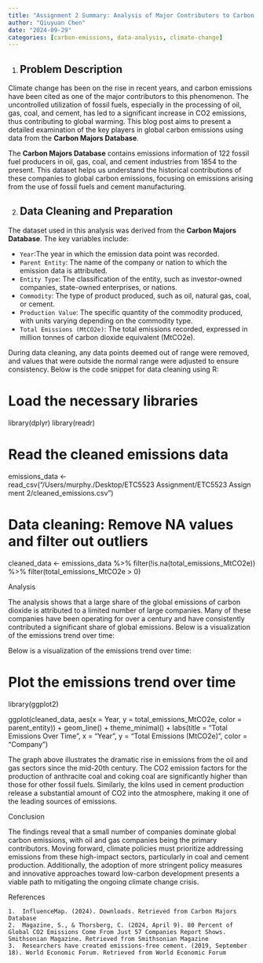 ```yaml
---
title: "Assignment 2 Summary: Analysis of Major Contributors to Carbon Emissions"
author: "Qiuyuan Chen"
date: "2024-09-29"
categories: [carbon-emissions, data-analysis, climate-change]
---
```


1. ## Problem Description

Climate change has been on the rise in recent years, and carbon emissions have been cited as one of the major contributors to this phenomenon. The uncontrolled utilization of fossil fuels, especially in the processing of oil, gas, coal, and cement, has led to a significant increase in CO2 emissions, thus contributing to global warming. This blog post aims to present a detailed examination of the key players in global carbon emissions using data from the **Carbon Majors Database**.

The **Carbon Majors Database** contains emissions information of 122 fossil fuel producers in oil, gas, coal, and cement industries from 1854 to the present. This dataset helps us understand the historical contributions of these companies to global carbon emissions, focusing on emissions arising from the use of fossil fuels and cement manufacturing.

2. ## Data Cleaning and Preparation

The dataset used in this analysis was derived from the **Carbon Majors Database**. The key variables include:

- `Year`:The year in which the emission data point was recorded.
- `Parent Entity`: The name of the company or nation to which the emission data is attributed.
- `Entity Type`: The classification of the entity, such as investor-owned companies, state-owned enterprises, or nations.
- `Commodity`: The type of product produced, such as oil, natural gas, coal, or cement.
- `Production Value`: The specific quantity of the commodity produced, with units varying depending on the commodity type.
- `Total Emissions (MtCO2e)`: The total emissions recorded, expressed in million tonnes of carbon dioxide equivalent (MtCO2e).

During data cleaning, any data points deemed out of range were removed, and values that were outside the normal range were adjusted to ensure consistency. Below is the code snippet for data cleaning using R:

# Load the necessary libraries
library(dplyr)
library(readr)

# Read the cleaned emissions data
emissions_data <- read_csv("/Users/murphy./Desktop/ETC5523\ Assignment/ETC5523\ Assignment\ 2/cleaned_emissions.csv")

# Data cleaning: Remove NA values and filter out outliers
cleaned_data <- emissions_data %>%
  filter(!is.na(total_emissions_MtCO2e)) %>%
  filter(total_emissions_MtCO2e > 0)
  
Analysis

The analysis shows that a large share of the global emissions of carbon dioxide is attributed to a limited number of large companies. Many of these companies have been operating for over a century and have consistently contributed a significant share of global emissions. Below is a visualization of the emissions trend over time:

Below is a visualization of the emissions trend over time:

# Plot the emissions trend over time
library(ggplot2)

ggplot(cleaned_data, aes(x = Year, y = total_emissions_MtCO2e, color = parent_entity)) +
  geom_line() +
  theme_minimal() +
  labs(title = "Total Emissions Over Time",
       x = "Year",
       y = "Total Emissions (MtCO2e)",
       color = "Company")

The graph above illustrates the dramatic rise in emissions from the oil and gas sectors since the mid-20th century. The CO2 emission factors for the production of anthracite coal and coking coal are significantly higher than those for other fossil fuels. Similarly, the kilns used in cement production release a substantial amount of CO2 into the atmosphere, making it one of the leading sources of emissions.

Conclusion

The findings reveal that a small number of companies dominate global carbon emissions, with oil and gas companies being the primary contributors. Moving forward, climate policies must prioritize addressing emissions from these high-impact sectors, particularly in coal and cement production. Additionally, the adoption of more stringent policy measures and innovative approaches toward low-carbon development presents a viable path to mitigating the ongoing climate change crisis.

References

	1.	InfluenceMap. (2024). Downloads. Retrieved from Carbon Majors Database
	2.	Magazine, S., & Thorsberg, C. (2024, April 9). 80 Percent of Global CO2 Emissions Come From Just 57 Companies Report Shows. Smithsonian Magazine. Retrieved from Smithsonian Magazine
	3.	Researchers have created emissions-free cement. (2019, September 18). World Economic Forum. Retrieved from World Economic Forum
	